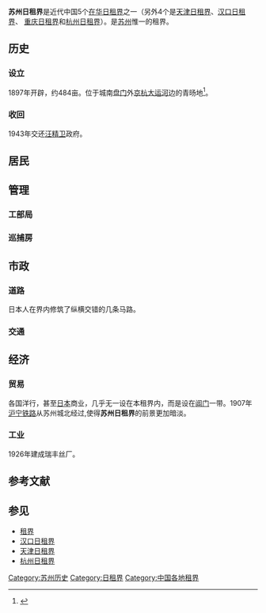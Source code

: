 '''苏州日租界'''是近代中国5个[[在华日租界|在华日租界]]之一（另外4个是[[天津日租界|天津日租界]]、[[汉口日租界|汉口日租界]]、 [[重庆日租界|重庆日租界]]和[[杭州日租界|杭州日租界]]）。是[[苏州|苏州]]惟一的租界。

== 历史 ==

=== 设立 === 
1897年开辟，约484亩。位于城南[[盘门|盘门]]外[[京杭大运河|京杭大运河]]边的青旸地<ref>{{Cite web|url= http://su.people.com.cn/GB/channel251/413/200708/27/4055.html|title= 青旸地110年祭}}{{dead link|date=2018年4月 |bot=InternetArchiveBot |fix-attempted=yes }}</ref>。

=== 收回=== 
1943年交还[[汪精卫|汪精卫]]政府。

== 居民 ==  

== 管理 ==

===工部局=== 

===巡捕房===

== 市政 ==

===道路=== 
日本人在界内修筑了纵横交错的几条马路。

===交通===

== 经济 ==

===贸易===
各国洋行，甚至[[日本|日本]]商业，几乎无一设在本租界内，而是设在[[阊门|阊门]]一带。1907年[[沪宁铁路|沪宁铁路]]从苏州城北经过,使得'''苏州日租界'''的前景更加暗淡。

===工业===
1926年建成瑞丰丝厂。

==参考文献==
{{Reflist|2}}

==参见==
*[[租界|租界]]
*[[汉口日租界|汉口日租界]]
*[[天津日租界|天津日租界]]
*[[杭州日租界|杭州日租界]]

{{中國租界}}
{{中国历史小作品}}
{{苏州小作品}}

[[Category:苏州历史|Category:苏州历史]]
[[Category:日租界|Category:日租界]]
[[Category:中国各地租界|Category:中国各地租界]]